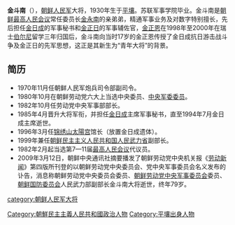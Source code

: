 '''金斗南'''（{{bd|1930年||2009年|||catIdx=J金}}），[[朝鲜人民军|朝鲜人民军]]大将，1930年生于[[平壤|平壤]]。苏联军事学院毕业。金斗南是[[朝鲜最高人民会议|朝鲜最高人民会议]]常任委员长[[金永南|金永南]]的亲弟弟，精通军事业务及对数字特别擅长，先后担任[[金日成|金日成]]的军事秘书和[[金正日|金正日]]的军事辅佐官，[[金正恩|金正恩]]在1998年至2000年在瑞士[[伯尔尼|伯尔尼]]留学三年归国后，金斗南向当时17岁的金正恩传授了金日成抗日游击战斗争及金正日的先军思想，这正是其新生为“青年大将”的背景。

== 简历 ==
* 1970年11月任朝鲜人民军炮兵司令部副司令。 　　
* 1980年10月在朝鲜劳动党六大上当选中央委员、[[中央军事委员会|中央军委委员]]。
* 1982年10月任劳动党中央军事部部长。 　　
* 1985年4月晋升大将军衔，并担任[[金日成|金日成]]主席军事秘书，直至1994年7月金日成主席逝世。 　　
* 1996年3月任[[锦绣山太陽宫|锦绣山太陽宫]]馆长（放置金日成遗体）。
* 1999年兼任[[朝鲜民主主义人民共和国人民武力省|朝鲜民主主义人民共和国人民武力省]]副部长。 　　
* 1982年2月起当选第7—11届[[最高人民会议|最高人民会议]]代议员。 　　
* 2009年3月12日，朝鲜中央通讯社摘要播发了朝鲜劳动党中央机关报《[[劳动新闻|劳动新闻]]》第四版所刊登的以朝鲜劳动党中央委员会、党中央军事委员会名义发布的讣告，消息称朝鲜劳动党中央委员会委员、[[朝鲜劳动党中央军事委员会|朝鲜劳动党中央军事委员会]]委员、[[朝鲜国防委员会|朝鲜国防委员会]]人民武力部副部长金斗南大将逝世，终年79岁。

{{DEFAULTSORT:Paek}}
[[category:朝鲜人民军大将|category:朝鲜人民军大将]]
[[Category:朝鮮民主主義人民共和國政治人物|Category:朝鮮民主主義人民共和國政治人物]]
[[Category:平壤出身人物|Category:平壤出身人物]]